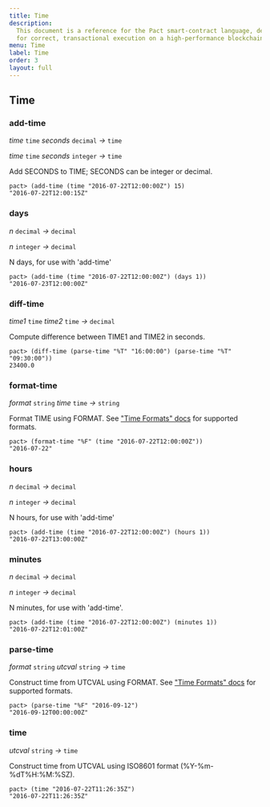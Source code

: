 ```yaml
---
title: Time
description:
  This document is a reference for the Pact smart-contract language, designed
  for correct, transactional execution on a high-performance blockchain.
menu: Time
label: Time
order: 3
layout: full
---
```


## Time

### add-time

_time_&nbsp;`time` _seconds_&nbsp;`decimal` _&rarr;_&nbsp;`time`

_time_&nbsp;`time` _seconds_&nbsp;`integer` _&rarr;_&nbsp;`time`

Add SECONDS to TIME; SECONDS can be integer or decimal.

```pact
pact> (add-time (time "2016-07-22T12:00:00Z") 15)
"2016-07-22T12:00:15Z"
```

### days

_n_&nbsp;`decimal` _&rarr;_&nbsp;`decimal`

_n_&nbsp;`integer` _&rarr;_&nbsp;`decimal`

N days, for use with 'add-time'

```pact
pact> (add-time (time "2016-07-22T12:00:00Z") (days 1))
"2016-07-23T12:00:00Z"
```

### diff-time

_time1_&nbsp;`time` _time2_&nbsp;`time` _&rarr;_&nbsp;`decimal`

Compute difference between TIME1 and TIME2 in seconds.

```pact
pact> (diff-time (parse-time "%T" "16:00:00") (parse-time "%T" "09:30:00"))
23400.0
```

### format-time

_format_&nbsp;`string` _time_&nbsp;`time` _&rarr;_&nbsp;`string`

Format TIME using FORMAT. See
["Time Formats" docs](pact-reference.html#time-formats) for supported formats.

```pact
pact> (format-time "%F" (time "2016-07-22T12:00:00Z"))
"2016-07-22"
```

### hours

_n_&nbsp;`decimal` _&rarr;_&nbsp;`decimal`

_n_&nbsp;`integer` _&rarr;_&nbsp;`decimal`

N hours, for use with 'add-time'

```pact
pact> (add-time (time "2016-07-22T12:00:00Z") (hours 1))
"2016-07-22T13:00:00Z"
```

### minutes

_n_&nbsp;`decimal` _&rarr;_&nbsp;`decimal`

_n_&nbsp;`integer` _&rarr;_&nbsp;`decimal`

N minutes, for use with 'add-time'.

```pact
pact> (add-time (time "2016-07-22T12:00:00Z") (minutes 1))
"2016-07-22T12:01:00Z"
```

### parse-time

_format_&nbsp;`string` _utcval_&nbsp;`string` _&rarr;_&nbsp;`time`

Construct time from UTCVAL using FORMAT. See
["Time Formats" docs](pact-reference.html#time-formats) for supported formats.

```pact
pact> (parse-time "%F" "2016-09-12")
"2016-09-12T00:00:00Z"
```

### time

_utcval_&nbsp;`string` _&rarr;_&nbsp;`time`

Construct time from UTCVAL using ISO8601 format (%Y-%m-%dT%H:%M:%SZ).

```pact
pact> (time "2016-07-22T11:26:35Z")
"2016-07-22T11:26:35Z"
```
